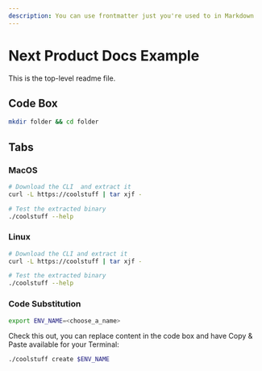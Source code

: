 ```yaml
---
description: You can use frontmatter just you're used to in Markdown
---
```


# Next Product Docs Example

This is the top-level readme file.

## Code Box

```bash
mkdir folder && cd folder
```

## Tabs

<!--tabs-->

### MacOS

```bash
# Download the CLI  and extract it
curl -L https://coolstuff | tar xjf -

# Test the extracted binary
./coolstuff --help
```

### Linux

```bash
# Download the CLI and extract it
curl -L https://coolstuff | tar xjf -

# Test the extracted binary
./coolstuff --help
```

<!-- /tabs -->

### Code Substitution

<!--export-to-input-->

```bash
export ENV_NAME=<choose_a_name>
```

<!--/export-to-input-->

Check this out, you can replace content in the code box and have Copy & Paste
available for your Terminal:

```bash
./coolstuff create $ENV_NAME
```
